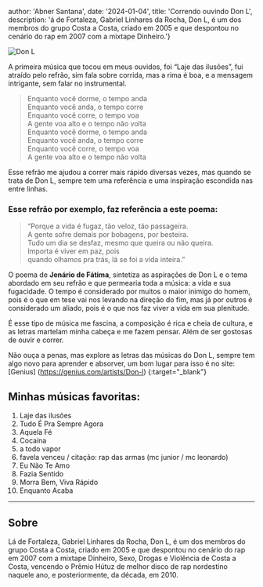 
  author: 'Abner Santana',
  date: '2024-01-04',
  title: 'Correndo ouvindo Don L',
  description:
'á de Fortaleza, Gabriel Linhares da Rocha, Don L, é um dos membros do grupo Costa a Costa, criado em 2005 e que despontou no cenário do rap em 2007 com a mixtape Dinheiro.'}


<Image src={donl} alt="Don L" />

A primeira música que tocou em meus ouvidos, foi “Laje das ilusões”, fui atraído pelo refrão, sim fala sobre corrida, mas a rima é boa, e a mensagem intrigante, sem falar no instrumental.

>Enquanto você dorme, o tempo anda\
>Enquanto você anda, o tempo corre\
>Enquanto você corre, o tempo voa\
>A gente voa alto e o tempo não volta\
>Enquanto você dorme, o tempo anda\
>Enquanto você anda, o tempo corre\
>Enquanto você corre, o tempo voa\
>A gente voa alto e o tempo não volta

Esse refrão me ajudou a correr mais rápido diversas vezes, mas quando se trata de Don L, sempre tem uma referência e uma inspiração escondida nas entre linhas.

### Esse refrão por exemplo, faz referência a este poema:

>“Porque a vida é fugaz, tão veloz, tão passageira.\
>A gente sofre demais por bobagens, por besteira.\
>Tudo um dia se desfaz, mesmo que queira ou não queira.\
>Importa é viver em paz, pois\
>quando olhamos pra trás, lá se foi a vida inteira.”

O poema de **Jenário de Fátima**, sintetiza as aspirações de Don L e o tema abordado em seu refrão e que permearia toda a música: a vida e sua fugacidade. O tempo é considerado por muitos o maior inimigo do homem, pois é o que em tese vai nos levando na direção do fim, mas já por outros é considerado um aliado, pois é o que nos faz viver a vida em sua plenitude.

É esse tipo de música me fascina, a composição é rica e cheia de cultura, e as letras martelam minha cabeça e me fazem pensar. Além de ser gostosas de ouvir e correr.


Não ouça a penas, mas explore as letras das músicas do Don L, sempre tem algo novo para aprender e absorver, um bom lugar para isso é no site: [Genius] (https://genius.com/artists/Don-l) {:target="_blank"}  

## Minhas músicas favoritas:

1.	Laje das ilusões
2.	Tudo É Pra Sempre Agora
3.	Aquela Fé
4.	Cocaína
5.	a todo vapor
6.	favela venceu / citação: rap das armas (mc junior / mc leonardo)
7.	Eu Não Te Amo
8.	Fazia Sentido
9.	Morra Bem, Viva Rápido
10.	Enquanto Acaba

***
## Sobre

Lá de Fortaleza, Gabriel Linhares da Rocha, Don L, é um dos membros do grupo Costa a Costa, criado em 2005 e que despontou no cenário do rap em 2007 com a mixtape Dinheiro, Sexo, Drogas e Violência de Costa a Costa, vencendo o Prêmio Hútuz de melhor disco de rap nordestino naquele ano, e posteriormente, da década, em 2010.
